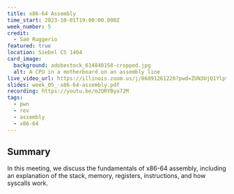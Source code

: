 ```yaml
---
title: x86-64 Assembly
time_start: 2023-10-01T19:00:00.000Z
week_number: 5
credit:
  - Sam Ruggerio
featured: true
location: Siebel CS 1404
card_image:
  background: adobestock_614840158-cropped.jpg
  alt: A CPU in a motherboard on an assembly line
live_video_url: https://illinois.zoom.us/j/86891261228?pwd=ZUN3UjQ1YlptOEFTeWRPRUVWNzZ5dz09
slides: week_05_-x86-64-assembly.pdf
recording: https://youtu.be/m2QRYBya72M
tags:
  - pwn
  - rev
  - assembly
  - x86-64
---
```

## Summary

In this meeting, we discuss the fundamentals of x86-64 assembly, including an explanation of the stack, memory, registers, instructions, and how syscalls work.